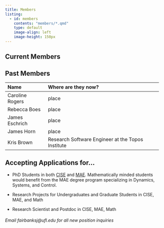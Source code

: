 ```yaml
---
title: Members
listing: 
  - id: members
    contents: "members/*.qmd"
    type: default
    image-align: left
    image-height: 150px
---
```


## Current Members

:::{#members}
:::

## Past Members

|  Name           | Where are they now?|
|:----------------|:-------------------|
|Caroline Rogers  |       place        |
|Rebecca Boes     |       place        |
|James Eschrich   |       place        |
|James Horn       |       place        |
|Kris Brown       |Research Software Engineer at the Topos Institute|

## Accepting Applications for...

* PhD Students in both [CISE](https://www.cise.ufl.edu/academics/graduate/phd/) and [MAE](https://mae.ufl.edu/students/graduate/degree-programs-requirements/). Mathematically minded students would benefit from the MAE degree program specializing in Dynamics, Systems, and Control.

* Research Projects for Undergraduates and Graduate Students in CISE, MAE, and Math

* Research Scientist and Postdoc in CISE, MAE, Math

###### Email fairbanksj@ufl.edu for all new position inquiries
